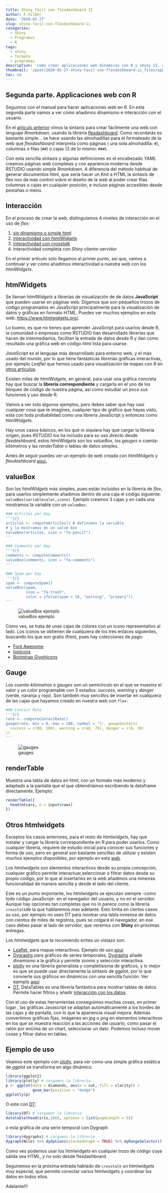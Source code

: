 ```yaml
---
title: Shiny fácil con flexdashboard II
author: F.VilBer
date: '2020-01-27'
slug: shiny-facil-con-flexdashboard-ii
categories:
  - Shiny
  - Programas
  - R
tags:
  - shiny
  - formato
  - programas
description: 'cómo crear aplicaciones web dinámicas con R y shiny II, añadir dinamismo'
thumbnail: '/post/2020-01-27-shiny-facil-con-flexdashboard-ii_files/app2.png'
toc: no
---
```


## Segunda parte. Applicaciones web con R

Seguimos con el manual para hacer aplicaciones web en R. En esta segunda parte vamos a ver cómo añadimos  dinamismo e interacción con el usuario. 

En el [artículo anterior](../Shiny-facil-con-flexdashboard) vimos la sintaxis para crear fácilmente una web con lenguaje *Rmarkdown*, usando la librería [flexdashboard](https://rmarkdown.rstudio.com/flexdashboard/). Como recordarás es bastante simple... se hace usando las almohadillas para el formateado de la web que *flexdashboard* interpreta como páginas ( una sola almohadilla: `#`),  columnas o filas (`##`) o cajas (3 de lo mismo: `###`).

Con esta sencilla sintaxis y algunas definiciones en el encabezado *YAML* creamos páginas web completas y con apariencia moderna desde RSTUDIO usando simple *Rmarkdown*. A diferencia del método habitual de generar documentos html, que sería hacer un Knit a HTML la sintaxis de flex nos da más control sobre el diseño de la web al poder crear filas columnas o cajas en cualquier posición, e incluso páginas accesibles desde pestañas o menú.

## Interacción
En el proceso de crear la web, distinguíamos 4 niveles de interacción en el uso de *flex*:

 1. [sin dinamismo o simple html](../Shiny-facil-con-flexdashboard)
 2. [interactividad con *htmlWidgets*](../Shiny-facil-con-flexdashboard-ii)
 1. [interactividad con *crosstalk*](../crosstalk)
 1. interactividad completa con *Shiny* cliente-servidor

En el primer artículo solo llegamos al primer punto, así que, vamos a continuar y ver cómo añadimos interactividad a nuestra web con los *htmlWidgets*.

## htmlWidgets
Se llaman *htmlWidgets* a librerías de visualización de de datos **JavaScript** que pueden usarse en páginas web. Digamos que son pequeños trozos de código programados en JavaScript principalmente para la visualización de datos y gráficas en formato HTML. Puedes ver muchos ejemplos en esta web: <https://www.htmlwidgets.org/>.

Lo bueno, es que no tienes que aprender JavaScript para usarlos desde R, la comunidad o empresas como RSTUDIO han desarrollado librerías que hacen de intermediarios, facilitan la entrada de datos desde R y dan como resultado una gráfica web en código *html* lista para usarse.

*JavaScript* es el lenguaje más desarrollado para entorno web, y el más usado del mundo, por lo que tiene fantásticas librerías gráficas interactivas, por ejemplo *Leaflet* que hemos usado para visualización de mapas con R en [otros artículos](../leaflet-mapas-dinamicos).  

Existen miles de  *htmlWidgets*, en general, para usar una gráfica concreta hay que buscar la **librería correspondiente** y cargarla en el uno de los bloques de código de nuestra página, así como estudiar un poco sus funciones y uso desde R.

Vamos a ver solo algunos ejemplos, pero debes saber que hay casi cualquier cosa que te imagines, cualquier tipo de gráfico que hayas visto, está con toda probabilidad como una librería JavaScript y entonces como *htmlWidgets*.

Hay unos casos básicos, en los que ni siquiera hay que cargar la librería origen, pues *RSTUDIO* los ha incluido para su uso directo desde *flexdashboard*, estos *htmlWidgets* son los *valueBox*, los *gauges* o cuenta-kilómetros y las *renderTable* o tablas de datos simples.

Antes de seguir puedes ver un ejemplo de web creada con *htmlWidgets* y *flexdashboard* <a href="https://fervilber.github.io/taller_flex/app2.html#datos" target="_blank">aquí.</a>

## valueBox

Son los *htmlWidgets* más simples, pues están incluidos en la librería de *flex*, para usarlos simplemente añadimos dentro de una caja el código siguiente: `valueBox(variablevalor,icono)`. Ejemplo creamos 3 cajas y en cada una mostramos la variable con un `valueBox`:

```YAML
### Articles per Day
'''{r}
articles <- computeArticles() # definimos la variable
# y la mostramos en un value box
valueBox(articles, icon = "fa-pencil")
''' 

### Comments per Day
'''{r}
comments <- computeComments()
valueBox(comments, icon = "fa-comments")
''' 

### Spam per Day
'''{r}
spam <- computeSpam()
valueBox(spam, 
         icon = "fa-trash",
         color = ifelse(spam > 10, "warning", "primary"))
''' 
```

![valueBox ejemplo](/post/2020-01-27-shiny-facil-con-flexdashboard-ii_files/value-box.png)

Como ves, se trata de unas cajas de colores con un icono representativo al lado. Los iconos se obtienen de cualquiera de los tres enlaces siguientes, buscando los que son gratis (free), pues hay colecciones de pago:

 * [Font Awesome](https://fortawesome.github.io/Font-Awesome/icons/)
 * [Ionicons](http://ionicons.com/)
 * [Bootstrap Glyphicons](https://getbootstrap.com/components/#glyphicons)


## Gauge

Los *cuenta-kilómetros* o *gauges* son un semicírculo en el que se muestra el valor y un color programable con 3 estados: *success*, *warning* y *danger* (verde, naranja y rojo). Son también muy sencillos de insertar en cualquiera de las cajas que hayamos creado en nuestra web con `flex`:

```YAML
### Contact Rate
'''{r}
rate <- computeContactRate()
gauge(rate, min = 0, max = 100, symbol = '%', gaugeSectors(
  success = c(80, 100), warning = c(40, 79), danger = c(0, 39)
))
''' 
```
![gauges](/post/2020-01-27-shiny-facil-con-flexdashboard-ii_files/gauges.png)

## renderTable

Muestra una tabla de datos en html, con un formato más moderno y adaptado a la pantalla que el que obtendríamos escribiendo la dataframe directamente. Ejemplo:

```r
renderTable({
  head(mtcars, n = input$rows)
})
```

## Otros htmlwidgets

Exceptos los casos anteriores, para el resto de *htmlwidgets*, hay que instalar y cargar la librería correspondiente en R para poder usarlos. Como cualquier librería, requiere de estudio inicial para conocer sus funciones y forma de uso, pero en general son bastante sencillas de utilizar y existen muchos ejemplos disponibles, por ejemplo en esta [web](https://www.htmlwidgets.org/showcase_metricsgraphics.html).

Los *htmlwidgets* son elementos interactivos desde su propia concepción, cualquier gráfico permite interactuar,seleccionar o filtrar datos desde su propio código, por lo que al insertarlos en la web añadimos una inmensa funcionalidad de manera sencilla y desde el lado del cliente.

Este es un punto importante, los *htmlwidgets* se ejecutan siempre -como todo código JavaScript- en el navegador del usuario, y no en el servidor. Aunque hay opciones tan completas que no lo parece como la librería `crosstalk`de la que hablaremos mas adelante. Esto limita en ciertos casos su uso, por ejemplo no uses DT para mostrar una tabla inmensa de datos con cientos de miles de registros, pues se colgará el navegador, en ese caso debes pasar al lado de servidor, que veremos con **Shiny** en próximas entregas.

Los *htmlwidgets* que te recomiendo eches un vistazo son:

 * [Leaflet](http://rstudio.github.io/leaflet/), para mapas interactivos. Ejemplo de uso [aquí](https://www.htmlwidgets.org/showcase_leaflet.html)
 * [Dygraphs](http://rstudio.github.io/dygraphs) para gráficos de series temporales. [Dygraphs](https://www.htmlwidgets.org/showcase_dygraphs.html) añade dinamismo a la gráfica y permite zooms y selección interactiva.
 * [plotly](https://plot.ly/r/) es una librería generalista y completísisma de gráficos, y lo mejor es que se puede usar directamente la sintaxis de ggplot, por lo que convierte sus gráficos en dinámicos con una sencilla función. Ver ejemplo [aquí](https://www.htmlwidgets.org/showcase_plotly.html)
* [DT](http://rstudio.github.io/DT/), DataTables es una librería fantástica para mostrar tablas de datos. Permite hacer filtros y añadir [interacción con los datos](https://www.htmlwidgets.org/showcase_datatables.html).

Con el uso de estas herramientas conseguimos muchas cosas, en primer lugar , las gráficas Javascript se adaptan automáticamente a los bordes de las cajas y de pantalla, con lo que la apariencia visual mejora. Además convertimos gráficas fijas, imágenes en jpg o png en elementos interactivos en los que se muestra reacción a las acciones del usuario, como pasar el ratón por encima de un chart, seleccionar un dato. Podemos incluso mover cosas y filtrar datos en tablas.

## Ejemplo de uso

Veamos este ejemplo con [plotly](https://plot.ly/r/), para ver como una simple gráfica estática de *ggplot* se transforma en algo dinámico.

```r
library(ggplot2) 
library(plotly) # cargamos la librería
p <- ggplot(data = diamonds, aes(x = cut, fill = clarity)) +
            geom_bar(position = "dodge")
ggplotly(p)

```

O este con [DT](http://rstudio.github.io/DT/):

```r
library(DT) # cargamos la librería
datatable(head(iris,100), options = list(pageLength = 5))
```


o esta gráfica de una serie temporal con Dygraph

```r
library(dygraphs) # cargamos la librería
dygraph(Nile) %>% dyOptions(stackedGraph = TRUE) %>% dyRangeSelector()
```


Como ves podemos usar los htmlwidgets en cualquier trozo de código cuya salida sea HTML, y no solo desde flexdashboard.


Seguiremos en la próxima entrada hablado de `crosstalk` un htmlwidgets muy especial, que permite conectar varios htmlwidgets y coordinar los datos en todos ellos.

Adelante!!!


